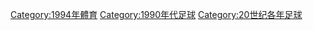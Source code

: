 {{Commonscat|1994 in association football}}

[[Category:1994年體育|Category:1994年體育]]
[[Category:1990年代足球|Category:1990年代足球]]
[[Category:20世纪各年足球|Category:20世纪各年足球]]